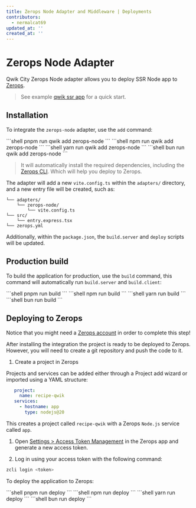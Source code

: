 ```yaml
---
title: Zerops Node Adapter and Middleware | Deployments
contributors:
  - nermalcat69
updated_at: ''
created_at: ''
---
```



# Zerops Node Adapter

Qwik City Zerops Node adapter allows you to deploy SSR Node app to [Zerops](https://zerops.io/).

> See example [qwik ssr app](https://github.com/zeropsio/recipe-qwik-nodejs) for a quick start.

## Installation

To integrate the `zerops-node` adapter, use the `add` command:

<PackageManagerTabs>
<span q:slot="pnpm">
```shell
pnpm run qwik add zerops-node
```
</span>
<span q:slot="npm">
```shell
npm run qwik add zerops-node
```
</span>
<span q:slot="yarn">
```shell
yarn run qwik add zerops-node
```
</span>
<span q:slot="bun">
```shell
bun run qwik add zerops-node
```
</span>
</PackageManagerTabs>

> It will automatically install the required dependencies, including the [Zerops CLI](https://docs.zerops.io/references/cli). Which will help you deploy to Zerops.

The adapter will add a new `vite.config.ts` within the `adapters/` directory, and a new entry file will be created, such as:

```shell
└── adapters/
    └── zerops-node/
        └── vite.config.ts
└── src/
    └── entry.express.tsx
└── zerops.yml
```

Additionally, within the `package.json`, the `build.server` and `deploy` scripts will be updated.

## Production build

To build the application for production, use the `build` command, this command will automatically run `build.server` and `build.client`:

<PackageManagerTabs>
<span q:slot="pnpm">
```shell
pnpm run build
```
</span>
<span q:slot="npm">
```shell
npm run build
```
</span>
<span q:slot="yarn">
```shell
yarn run build
```
</span>
<span q:slot="bun">
```shell
bun run build
```
</span>
</PackageManagerTabs>


## Deploying to Zerops

Notice that you might need a [Zerops account](https://app.zerops.io/registration) in order to complete this step!

After installing the integration the project is ready to be deployed to Zerops. However, you will need to create a git repository and push the code to it.

1. Create a project in Zerops

Projects and services can be added either through a Project add wizard or imported using a YAML structure:

```yml
   project:
     name: recipe-qwik
   services:
     - hostname: app
       type: nodejs@20
```

This creates a project called `recipe-qwik` with a Zerops `Node.js` service called `app`.

1. Open [Settings > Access Token Management](https://app.zerops.io/settings/token-management) in the Zerops app and generate a new access token.

2. Log in using your access token with the following command:

```bash
zcli login <token>
```

To deploy the application to Zerops:

<PackageManagerTabs>
<span q:slot="pnpm">
```shell
pnpm run deploy
```
</span>
<span q:slot="npm">
```shell
npm run deploy
```
</span>
<span q:slot="yarn">
```shell
yarn run deploy
```
</span>
<span q:slot="bun">
```shell
bun run deploy
```
</span>
</PackageManagerTabs>

